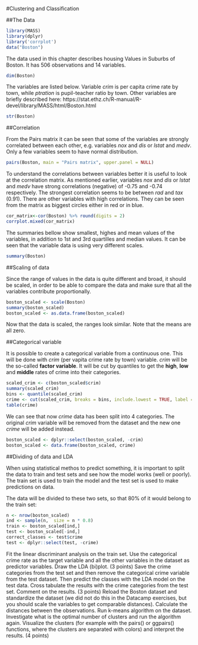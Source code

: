 #Clustering and Classification

##The Data

```r
library(MASS)
library(dplyr)
library('corrplot')
data("Boston")
```
The data used in this chapter describes housing Values in Suburbs of Boston. It has 506 observations and 14 variables.

```r
dim(Boston)
```
The variables are listed below. Variable *crim* is per capita crime rate by town, while *ptration* is pupil-teacher ratio by town. Other variables are briefly described here: https://stat.ethz.ch/R-manual/R-devel/library/MASS/html/Boston.html

```r
str(Boston)
```
##Correlation

From the Pairs matrix it can be seen that some of the variables are strongly correlated between each other, e.g. variables *nox* and *dis* or *lstat* and *medv*. Only a few variables seem to have normal distribution.

```r
pairs(Boston, main = "Pairs matrix", upper.panel = NULL)
```

To understand the correlations between variables better it is useful to look at the correlation matrix. As mentioned earlier, variables *nox* and *dis* or *lstat* and *medv* have strong correlations (negative) of -0.75 and -0.74 respectively. The strongest correlation seems to be between *rad* and *tax* (0.91). There are other variables with high correlations. They can be seen from the matrix as biggest circles either in red or in blue.

```r
cor_matrix<-cor(Boston) %>% round(digits = 2)
corrplot.mixed(cor_matrix)
```

The summaries bellow show smallest, highes and mean values of the variables, in addition to 1st and 3rd quartilles and median values. It can be seen that the variable data is using very different scales.

```r
summary(Boston)
```

##Scaling of data

Since the range of values in the data is quite different and broad, it should be scaled, in order to be able to compare the data and make sure that all the variables contribute proportionally.  

```r
boston_scaled <- scale(Boston)
summary(boston_scaled)
boston_scaled <- as.data.frame(boston_scaled)
```

Now that the data is scaled, the ranges look similar. Note that the means are all zero.

##Categorical variable

It is possible to create a categorical variable from a continuous one. This will be done with *crim* (per vapita crime rate by town) variable. *crim* will be the so-called **factor variable**. It will be cut by quantiles to get the **high**, **low** and **middle** rates of crime into their categories.

```r
scaled_crim <- c(boston_scaled$crim)
summary(scaled_crim)
bins <- quantile(scaled_crim)
crime <- cut(scaled_crim, breaks = bins, include.lowest = TRUE, label = c("low", "med_low", "med_high", "high"))
table(crime)
```
We can see that now *crime* data has been split into 4 categories. The original *crim* variable will be removed from the dataset and the new one *crime* will be added instead.

```r
boston_scaled <- dplyr::select(boston_scaled, -crim)
boston_scaled <- data.frame(boston_scaled, crime)
```

##Dividing of data and LDA

When using statistical methos to predict something, it is important to split the data to train and test sets and see how the model works (well or poorly). The train set is used to train the model and the test set is used to make predictions on data. 

The data will be divided to these two sets, so that 80% of it would belong to the train set:

```r
n <- nrow(boston_scaled)
ind <- sample(n,  size = n * 0.8)
train <- boston_scaled[ind,]
test <- boston_scaled[-ind,]
correct_classes <- test$crime
test <- dplyr::select(test, -crime)

```






Fit the linear discriminant analysis on the train set. Use the categorical crime rate as the target variable and all the other variables in the dataset as predictor variables. Draw the LDA (bi)plot. (3 points)
Save the crime categories from the test set and then remove the categorical crime variable from the test dataset. Then predict the classes with the LDA model on the test data. Cross tabulate the results with the crime categories from the test set. Comment on the results. (3 points)
Reload the Boston dataset and standardize the dataset (we did not do this in the Datacamp exercises, but you should scale the variables to get comparable distances). Calculate the distances between the observations. Run k-means algorithm on the dataset. Investigate what is the optimal number of clusters and run the algorithm again. Visualize the clusters (for example with the pairs() or ggpairs() functions, where the clusters are separated with colors) and interpret the results. (4 points)